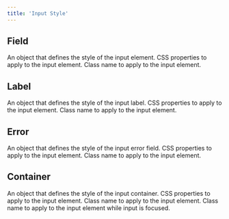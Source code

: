 ```yaml
---
title: 'Input Style'
---
```


## Field

<ResponseField name="field" type="object">
  An object that defines the style of the input element.

  <ResponseField name="styles" type="CSSProperties">
    CSS properties to apply to the input element.
  </ResponseField>

  <ResponseField name="className" type="string">
    Class name to apply to the input element.
  </ResponseField>
</ResponseField>

## Label

<ResponseField name="label" type="object">
  An object that defines the style of the input label.

  <ResponseField name="styles" type="CSSProperties">
    CSS properties to apply to the input element.
  </ResponseField>

  <ResponseField name="className" type="string">
    Class name to apply to the input element.
  </ResponseField>
</ResponseField>

## Error

<ResponseField name="error" type="object">
  An object that defines the style of the input error field.

  <ResponseField name="styles" type="CSSProperties">
    CSS properties to apply to the input element.
  </ResponseField>

  <ResponseField name="className" type="string">
    Class name to apply to the input element.
  </ResponseField>
</ResponseField>

## Container

<ResponseField name="container" type="object">
  An object that defines the style of the input container.

  <ResponseField name="styles" type="CSSProperties">
    CSS properties to apply to the input element.
  </ResponseField>

  <ResponseField name="className" type="string">
    Class name to apply to the input element.
  </ResponseField>

  <ResponseField name="focus" type="string">
    Class name to apply to the input element while input is focused.
  </ResponseField>
</ResponseField>
